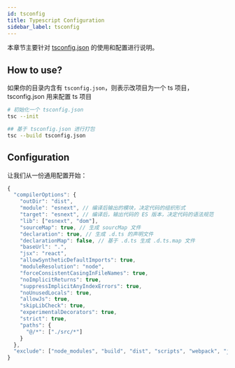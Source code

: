 ```yaml
---
id: tsconfig
title: Typescript Configuration
sidebar_label: tsconfig
---
```


本章节主要针对 [tsconfig.json](https://www.typescriptlang.org/tsconfig#module) 的使用和配置进行说明。

## How to use?

如果你的目录内含有 `tsconfig.json`，则表示改项目为一个 ts 项目，tsconfig.json 用来配置 ts 项目

```bash
# 初始化一个 tsconfig.json
tsc --init

## 基于 tsconfig.json 进行打包
tsc --build tsconfig.json
```

## Configuration

让我们从一份通用配置开始：

```js
{
  "compilerOptions": {
    "outDir": "dist",
    "module": "esnext", // 编译后输出的模块，决定代码的组织形式
    "target": "esnext", // 编译后，输出代码的 ES 版本，决定代码的语法规范
    "lib": ["esnext", "dom"],
    "sourceMap": true, // 生成 sourcMap 文件
    "declaration": true, // 生成 .d.ts 的声明文件
    "declarationMap": false, // 基于 .d.ts 生成 .d.ts.map 文件
    "baseUrl": ".",
    "jsx": "react",
    "allowSyntheticDefaultImports": true,
    "moduleResolution": "node",
    "forceConsistentCasingInFileNames": true,
    "noImplicitReturns": true,
    "suppressImplicitAnyIndexErrors": true,
    "noUnusedLocals": true,
    "allowJs": true,
    "skipLibCheck": true,
    "experimentalDecorators": true,
    "strict": true,
    "paths": {
      "@/*": ["./src/*"]
    }
  },
  "exclude": ["node_modules", "build", "dist", "scripts", "webpack", "jest"]
}
```
